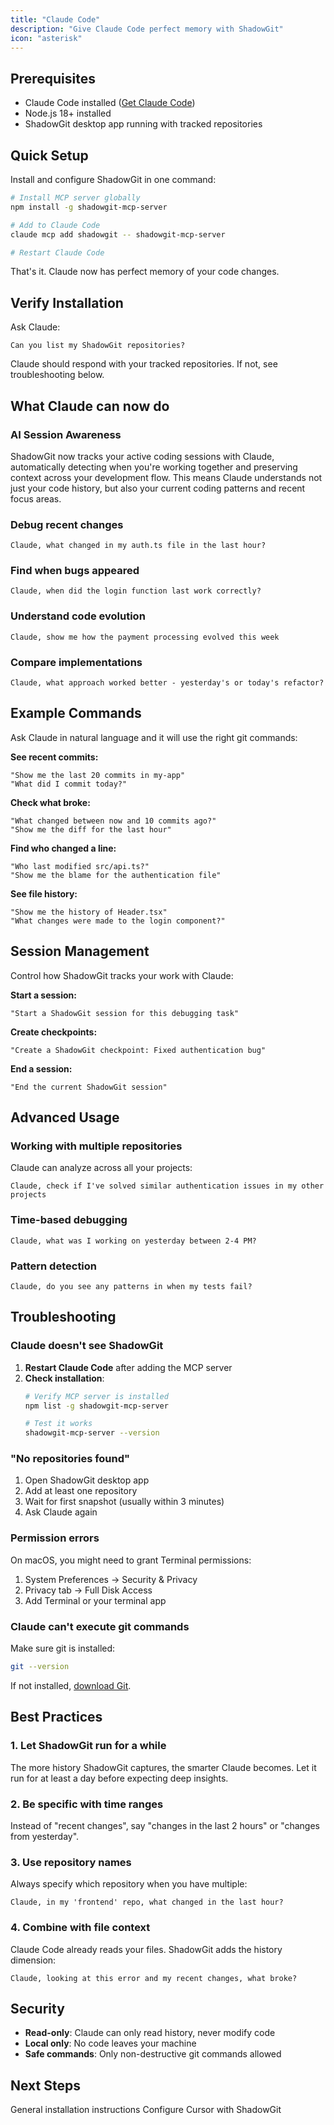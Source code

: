 ```yaml
---
title: "Claude Code"
description: "Give Claude Code perfect memory with ShadowGit"
icon: "asterisk"
---
```


## Prerequisites

- Claude Code installed ([Get Claude Code](https://claude.ai/download))
- Node.js 18+ installed
- ShadowGit desktop app running with tracked repositories

## Quick Setup

Install and configure ShadowGit in one command:

```bash
# Install MCP server globally
npm install -g shadowgit-mcp-server

# Add to Claude Code
claude mcp add shadowgit -- shadowgit-mcp-server

# Restart Claude Code
```

That's it. Claude now has perfect memory of your code changes.

## Verify Installation

Ask Claude:
```
Can you list my ShadowGit repositories?
```

Claude should respond with your tracked repositories. If not, see troubleshooting below.

## What Claude can now do

### AI Session Awareness
ShadowGit now tracks your active coding sessions with Claude, automatically detecting when you're working together and preserving context across your development flow. This means Claude understands not just your code history, but also your current coding patterns and recent focus areas.

### Debug recent changes
```
Claude, what changed in my auth.ts file in the last hour?
```

### Find when bugs appeared
```
Claude, when did the login function last work correctly?
```

### Understand code evolution
```
Claude, show me how the payment processing evolved this week
```

### Compare implementations
```
Claude, what approach worked better - yesterday's or today's refactor?
```

## Example Commands

Ask Claude in natural language and it will use the right git commands:

**See recent commits:**
```
"Show me the last 20 commits in my-app"
"What did I commit today?"
```

**Check what broke:**
```
"What changed between now and 10 commits ago?"
"Show me the diff for the last hour"
```

**Find who changed a line:**
```
"Who last modified src/api.ts?"
"Show me the blame for the authentication file"
```

**See file history:**
```
"Show me the history of Header.tsx"
"What changes were made to the login component?"
```

## Session Management

Control how ShadowGit tracks your work with Claude:

**Start a session:**
```
"Start a ShadowGit session for this debugging task"
```

**Create checkpoints:**
```
"Create a ShadowGit checkpoint: Fixed authentication bug"
```

**End a session:**
```
"End the current ShadowGit session"
```

## Advanced Usage

### Working with multiple repositories

Claude can analyze across all your projects:

```
Claude, check if I've solved similar authentication issues in my other projects
```

### Time-based debugging

```
Claude, what was I working on yesterday between 2-4 PM?
```

### Pattern detection

```
Claude, do you see any patterns in when my tests fail?
```

## Troubleshooting

### Claude doesn't see ShadowGit

1. **Restart Claude Code** after adding the MCP server
2. **Check installation**:
   ```bash
   # Verify MCP server is installed
   npm list -g shadowgit-mcp-server
   
   # Test it works
   shadowgit-mcp-server --version
   ```

### "No repositories found"

1. Open ShadowGit desktop app
2. Add at least one repository
3. Wait for first snapshot (usually within 3 minutes)
4. Ask Claude again

### Permission errors

On macOS, you might need to grant Terminal permissions:
1. System Preferences → Security & Privacy
2. Privacy tab → Full Disk Access
3. Add Terminal or your terminal app

### Claude can't execute git commands

Make sure git is installed:
```bash
git --version
```

If not installed, [download Git](https://git-scm.com/downloads).

## Best Practices

### 1. Let ShadowGit run for a while
The more history ShadowGit captures, the smarter Claude becomes. Let it run for at least a day before expecting deep insights.

### 2. Be specific with time ranges
Instead of "recent changes", say "changes in the last 2 hours" or "changes from yesterday".

### 3. Use repository names
Always specify which repository when you have multiple:
```
Claude, in my 'frontend' repo, what changed in the last hour?
```

### 4. Combine with file context
Claude Code already reads your files. ShadowGit adds the history dimension:
```
Claude, looking at this error and my recent changes, what broke?
```

## Security

- **Read-only**: Claude can only read history, never modify code
- **Local only**: No code leaves your machine
- **Safe commands**: Only non-destructive git commands allowed

## Next Steps

<CardGroup cols={2}>
  <Card
    title="Installation Guide"
    icon="download"
    href="/installation"
  >
    General installation instructions
  </Card>
  <Card
    title="Cursor Setup"
    icon="code-simple"
    href="/ai-tools/cursor"
  >
    Configure Cursor with ShadowGit
  </Card>
</CardGroup>